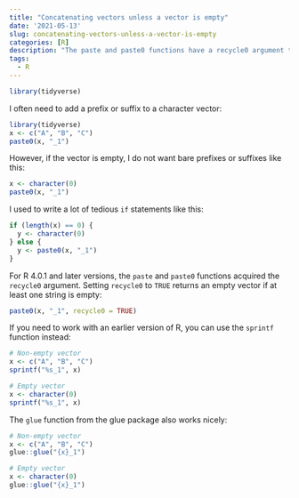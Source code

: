```yaml
---
title: "Concatenating vectors unless a vector is empty"
date: '2021-05-13'
slug: concatenating-vectors-unless-a-vector-is-empty
categories: [R]
description: "The paste and paste0 functions have a recycle0 argument that returns an empty vector when any part of the string is empty."
tags:
  - R
---
```


```r
library(tidyverse)
```

I often need to add a prefix or suffix to a character vector:

```r
library(tidyverse)
x <- c("A", "B", "C")
paste0(x, "_1")
```

However, if the vector is empty, I do not want bare prefixes or suffixes like this:

```r
x <- character(0)
paste0(x, "_1")
```

I used to write a lot of tedious `if` statements like this:

```r
if (length(x) == 0) {
  y <- character(0)
} else {
  y <- paste0(x, "_1")
}
```

For R 4.0.1 and later versions, the `paste` and `paste0` functions acquired the `recycle0` argument. Setting `recycle0` to `TRUE` returns an empty vector if at least one string is empty:

```r
paste0(x, "_1", recycle0 = TRUE)
```

If you need to work with an earlier version of R, you can use the `sprintf` function instead:

```r
# Non-empty vector
x <- c("A", "B", "C")
sprintf("%s_1", x)

# Empty vector
x <- character(0)
sprintf("%s_1", x)
```

The `glue` function from the glue package also works nicely:

```r
# Non-empty vector
x <- c("A", "B", "C")
glue::glue("{x}_1")

# Empty vector
x <- character(0)
glue::glue("{x}_1")
```


